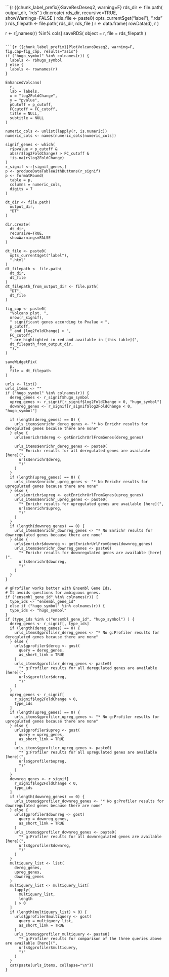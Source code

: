 <!--
This template needs 
* chunk_label_prefix
* d = dds
* r = res

It should be called from 
applyPostDeseq2Template()
-->

```{r {{chunk_label_prefix}}SaveResDeseq2, warning=F}
rds_dir <- file.path(
  output_dir,
  "rds"
)
dir.create(
  rds_dir,
  recursive=TRUE,
  showWarnings=FALSE
)
rds_file <- paste0(
  opts_current$get("label"),
  ".rds"
)
rds_filepath <- file.path(
  rds_dir,
  rds_file
)
r <- data.frame(
  rowData(d),
  r
)

r <- r[,names(r) %in% cols]
saveRDS(
  object = r,
  file = rds_filepath
)
```

```{r {{chunk_label_prefix}}PlotVolcanoDeseq2, warning=F, fig.cap=fig_cap, results="asis"}
if ("hugo_symbol" %in% colnames(r)) {
  labels <- r$hugo_symbol
} else {
  labels <- rownames(r)
}

EnhancedVolcano(
  r,
  lab = labels,
  x = "log2FoldChange",
  y = "pvalue",
  pCutoff = p_cutoff,
  FCcutoff = FC_cutoff,
  title = NULL,
  subtitle = NULL
)

numeric_cols <- unlist(lapply(r, is.numeric))
numeric_cols <- names(numeric_cols[numeric_cols])

signif_genes <- which(
  r$pvalue < p_cutoff &
  abs(r$log2FoldChange) > FC_cutoff &
  !is.na(r$log2FoldChange)
)
r_signif <-r[signif_genes,]
p <- produceDataTableWithButtons(r_signif)
p <- formatRound(
  table = p,
  columns = numeric_cols,
  digits = 7
)

dt_dir <- file.path(
  output_dir,
  "DT"
)

dir.create(
  dt_dir,
  recursive=TRUE,
  showWarnings=FALSE
)

dt_file <- paste0(
  opts_current$get("label"),
  ".html"
)
dt_filepath <- file.path(
  dt_dir,
  dt_file
)
dt_filepath_from_output_dir <- file.path(
  "DT",
  dt_file
)

fig_cap <- paste0(
  "Volcano plot. ",
  nrow(r_signif),
  " significant genes according to Pvalue < ",
  p_cutoff,
  " and |log2FoldChange| > ",
  FC_cutoff,
  " are highlighted in red and available in [this table](",
  dt_filepath_from_output_dir,
  ")."
)

saveWidgetFix(
  p,
  file = dt_filepath
)

urls <- list()
urls_items <- ""
if ("hugo_symbol" %in% colnames(r)) {
  dereg_genes <- r_signif$hugo_symbol
  upreg_genes <- r_signif[r_signif$log2FoldChange > 0, "hugo_symbol"]
  downreg_genes <- r_signif[r_signif$log2FoldChange < 0, "hugo_symbol"]

  if (length(dereg_genes) == 0) {
    urls_items$enrichr_dereg_genes <- "* No Enrichr results for deregulated genes because there are none"
  } else {
    urls$enrichr$dereg <- getEnrichrUrlFromGenes(dereg_genes)
    
    urls_items$enrichr_dereg_genes <- paste0(
      "* Enrichr results for all deregulated genes are available [here](",
      urls$enrichr$dereg,
      ")"
    )
  }
  if (length(upreg_genes) == 0) {
    urls_items$enrichr_upreg_genes <- "* No Enrichr results for upregulated genes because there are none"
  } else {
    urls$enrichr$upreg <- getEnrichrUrlFromGenes(upreg_genes)
    urls_items$enrichr_upreg_genes <- paste0(
      "* Enrichr results for upregulated genes are available [here](",
      urls$enrichr$upreg,
      ")"
    )
  }
  if (length(downreg_genes) == 0) {
    urls_items$enrichr_downreg_genes <- "* No Enrichr results for downregulated genes because there are none"
  } else {
    urls$enrichr$downreg <- getEnrichrUrlFromGenes(downreg_genes)
    urls_items$enrichr_downreg_genes <- paste0(
      "* Enrichr results for downregulated genes are available [here](",
      urls$enrichr$downreg,
      ")"
    )
  }
}

# gProfiler works better with Ensembl Gene Ids.
# It avoids questions for ambiguous genes.
if ("ensembl_gene_id" %in% colnames(r)) {
  type_ids <- "ensembl_gene_id"
} else if ("hugo_symbol" %in% colnames(r)) {
  type_ids <- "hugo_symbol"
}
if (type_ids %in% c("ensembl_gene_id", "hugo_symbol") ) {
  dereg_genes <- r_signif[, type_ids]
  if (length(dereg_genes) == 0) {
    urls_items$gprofiler_dereg_genes <- "* No g:Profiler results for deregulated genes because there are none"
  } else {
    urls$gprofiler$dereg <- gost(
      query = dereg_genes,
      as_short_link = TRUE
    )
    urls_items$gprofiler_dereg_genes <- paste0(
      "* g:Profiler results for all deregulated genes are available [here](",
      urls$gprofiler$dereg,
      ")"
    )
  }
  upreg_genes <- r_signif[
    r_signif$log2FoldChange > 0,
    type_ids
  ]
  if (length(upreg_genes) == 0) {
    urls_items$gprofiler_upreg_genes <- "* No g:Profiler results for upregulated genes because there are none"
  } else {
    urls$gprofiler$upreg <- gost(
      query = upreg_genes,
      as_short_link = TRUE
    )
    urls_items$gprofiler_upreg_genes <- paste0(
      "* g:Profiler results for all upregulated genes are available [here](",
      urls$gprofiler$upreg,
      ")"
    )
  }
  downreg_genes <- r_signif[
    r_signif$log2FoldChange < 0,
    type_ids
  ]
  if (length(downreg_genes) == 0) {
    urls_items$gprofiler_downreg_genes <- "* No g:Profiler results for downregulated genes because there are none"
  } else {
    urls$gprofiler$downreg <- gost(
      query = downreg_genes,
      as_short_link = TRUE
    )
    urls_items$gprofiler_downreg_genes <- paste0(
      "* g:Profiler results for all downregulated genes are available [here](",
      urls$gprofiler$downreg,
      ")"
    )
  }
  multiquery_list <- list(
    dereg_genes,
    upreg_genes,
    downreg_genes
  )
  multiquery_list <- multiquery_list[
    lapply(
      multiquery_list,
      length
    ) > 0
  ]
  if (length(multiquery_list) > 0) {
    urls$gprofiler$multiquery <- gost(
      query = multiquery_list,
      as_short_link = TRUE
    )
    urls_items$gprofiler_multiquery <- paste0(
      "* g:Profiler results for comparison of the three queries above are available [here](",
      urls$gprofiler$multiquery,
      ")"
    )
  }
  cat(paste(urls_items, collapse="\n"))
}
```
